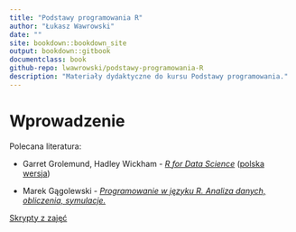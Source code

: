 ```yaml
--- 
title: "Podstawy programowania R"
author: "Łukasz Wawrowski"
date: ""
site: bookdown::bookdown_site
output: bookdown::gitbook
documentclass: book
github-repo: lwawrowski/podstawy-programowania-R
description: "Materiały dydaktyczne do kursu Podstawy programowania."
---
```


# Wprowadzenie {-}

Polecana literatura:

- Garret Grolemund, Hadley Wickham - [_R for Data Science_](http://r4ds.had.co.nz/) ([polska wersja](https://helion.pl/ksiazki/jezyk-r-kompletny-zestaw-narzedzi-dla-analitykow-danych-hadley-wickham-garrett-grolemund,jezrko.htm))

- Marek Gągolewski - [_Programowanie w języku R. Analiza danych, obliczenia, symulacje._](http://www.gagolewski.com/publications/programowanier/)

[Skrypty z zajęć](https://github.com/lwawrowski/cdv_bigdata)
